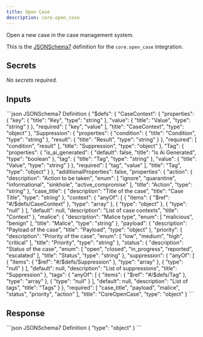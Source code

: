 ```yaml
---
title: Open Case
description: core.open_case
---
```


Open a new case in the case management system.

This is the [JSONSchema7](https://json-schema.org/draft-07/json-schema-release-notes) definition for the `core.open_case` integration.


## Secrets
_No secrets required._

## Inputs

<CodeGroup>
```json JSONSchema7 Definition
{
    "$defs": {
        "CaseContext": {
            "properties": {
                "key": {
                    "title": "Key",
                    "type": "string"
                },
                "value": {
                    "title": "Value",
                    "type": "string"
                }
            },
            "required": [
                "key",
                "value"
            ],
            "title": "CaseContext",
            "type": "object"
        },
        "Suppression": {
            "properties": {
                "condition": {
                    "title": "Condition",
                    "type": "string"
                },
                "result": {
                    "title": "Result",
                    "type": "string"
                }
            },
            "required": [
                "condition",
                "result"
            ],
            "title": "Suppression",
            "type": "object"
        },
        "Tag": {
            "properties": {
                "is_ai_generated": {
                    "default": false,
                    "title": "Is Ai Generated",
                    "type": "boolean"
                },
                "tag": {
                    "title": "Tag",
                    "type": "string"
                },
                "value": {
                    "title": "Value",
                    "type": "string"
                }
            },
            "required": [
                "tag",
                "value"
            ],
            "title": "Tag",
            "type": "object"
        }
    },
    "additionalProperties": false,
    "properties": {
        "action": {
            "description": "Action to be taken",
            "enum": [
                "ignore",
                "quarantine",
                "informational",
                "sinkhole",
                "active_compromise"
            ],
            "title": "Action",
            "type": "string"
        },
        "case_title": {
            "description": "Title of the case",
            "title": "Case Title",
            "type": "string"
        },
        "context": {
            "anyOf": [
                {
                    "items": {
                        "$ref": "#/$defs/CaseContext"
                    },
                    "type": "array"
                },
                {
                    "type": "object"
                },
                {
                    "type": "null"
                }
            ],
            "default": null,
            "description": "List of case contexts",
            "title": "Context"
        },
        "malice": {
            "description": "Malice type",
            "enum": [
                "malicious",
                "benign"
            ],
            "title": "Malice",
            "type": "string"
        },
        "payload": {
            "description": "Payload of the case",
            "title": "Payload",
            "type": "object"
        },
        "priority": {
            "description": "Priority of the case",
            "enum": [
                "low",
                "medium",
                "high",
                "critical"
            ],
            "title": "Priority",
            "type": "string"
        },
        "status": {
            "description": "Status of the case",
            "enum": [
                "open",
                "closed",
                "in_progress",
                "reported",
                "escalated"
            ],
            "title": "Status",
            "type": "string"
        },
        "suppression": {
            "anyOf": [
                {
                    "items": {
                        "$ref": "#/$defs/Suppression"
                    },
                    "type": "array"
                },
                {
                    "type": "null"
                }
            ],
            "default": null,
            "description": "List of suppressions",
            "title": "Suppression"
        },
        "tags": {
            "anyOf": [
                {
                    "items": {
                        "$ref": "#/$defs/Tag"
                    },
                    "type": "array"
                },
                {
                    "type": "null"
                }
            ],
            "default": null,
            "description": "List of tags",
            "title": "Tags"
        }
    },
    "required": [
        "case_title",
        "payload",
        "malice",
        "status",
        "priority",
        "action"
    ],
    "title": "CoreOpenCase",
    "type": "object"
}
```

</CodeGroup>

## Response

<CodeGroup>
```json JSONSchema7 Definition
{
    "type": "object"
}
```

</CodeGroup>
